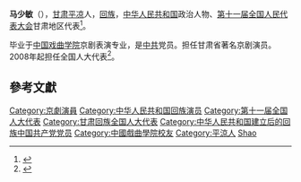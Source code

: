 '''马少敏'''（{{bd|1968年||}}），[[甘肃|甘肃]][[平凉|平凉]]人，[[回族|回族]]，[[中华人民共和国|中华人民共和国]]政治人物、[[第十一届全国人民代表大会|第十一届全国人民代表大会]]甘肃地区代表<ref>{{cite web|author=新华网|title=第十一届全国人大代表|url=http://news.xinhuanet.com/ziliao/2008-03/03/content_7708230.htm?node=36628|publisher=新华网|accessdate=2014-01-07|archive-date=2014-01-10|archive-url=https://web.archive.org/web/20140110211415/http://news.xinhuanet.com/ziliao/2008-03/03/content_7708230.htm?node=36628|dead-url=no}}</ref>。

毕业于[[中国戏曲学院|中国戏曲学院]]京剧表演专业，是[[中共|中共]]党员。担任甘肃省著名京剧演员。2008年起担任全国人大代表<ref>{{cite news|title=全国人大代表信息-马少敏|url=http://210.82.31.1:8084/delegate/viewDelegate.action?dbid=112512|accessdate=2013-04-05|newspaper=全国人大网|archive-url=https://web.archive.org/web/20140528014806/http://www.npc.gov.cn/delegate/viewDelegate.action?dbid=112512|archive-date=2014-05-28|dead-url=yes}}</ref>。

==參考文獻==
{{reflist}}

{{中国戏剧梅花奖}}

{{Authority control}}
{{DEFAULTSORT:Ma馬}}
[[Category:京劇演員|Category:京劇演員]]
[[Category:中华人民共和国回族演员|Category:中华人民共和国回族演员]]
[[Category:第十一届全国人大代表|Category:第十一届全国人大代表]]
[[Category:甘肃回族全国人大代表|Category:甘肃回族全国人大代表]]
[[Category:中华人民共和国建立后的回族中国共产党党员|Category:中华人民共和国建立后的回族中国共产党党员]]
[[Category:中國戲曲學院校友|Category:中國戲曲學院校友]]
[[Category:平涼人|Category:平涼人]]
[[Category:马姓|Shao]]